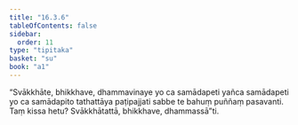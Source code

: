 ```yaml
---
title: "16.3.6"
tableOfContents: false
sidebar:
  order: 11
type: "tipitaka"
basket: "su"
book: "a1"
---
```



<DynamicBreadcrumb />

<Division number="313" book="a1">

<Paragraph number="402" book="a1">
“Svākkhāte, bhikkhave, dhammavinaye yo ca samādapeti yañca samādapeti yo ca samādapito tathattāya paṭipajjati sabbe te bahuṃ puññaṃ pasavanti. Taṃ kissa hetu? Svākkhātattā, bhikkhave, dhammassā”ti.
</Paragraph>
</Division>